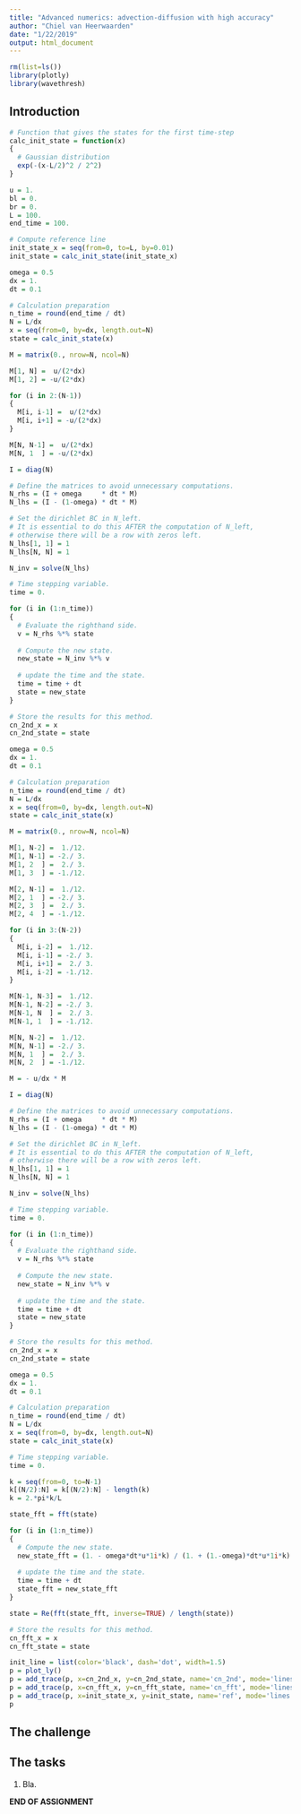 ```yaml
---
title: "Advanced numerics: advection-diffusion with high accuracy"
author: "Chiel van Heerwaarden"
date: "1/22/2019"
output: html_document
---
```


```r
rm(list=ls())
library(plotly)
library(wavethresh)
```

## Introduction

```R
# Function that gives the states for the first time-step
calc_init_state = function(x)
{
  # Gaussian distribution
  exp(-(x-L/2)^2 / 2^2)
}
```

```R
u = 1.
bl = 0.
br = 0.
L = 100.
end_time = 100.

# Compute reference line
init_state_x = seq(from=0, to=L, by=0.01)
init_state = calc_init_state(init_state_x)
```

```R
omega = 0.5
dx = 1.
dt = 0.1

# Calculation preparation
n_time = round(end_time / dt)
N = L/dx
x = seq(from=0, by=dx, length.out=N)
state = calc_init_state(x)

M = matrix(0., nrow=N, ncol=N)

M[1, N] =  u/(2*dx)
M[1, 2] = -u/(2*dx)

for (i in 2:(N-1))
{
  M[i, i-1] =  u/(2*dx)
  M[i, i+1] = -u/(2*dx)
}

M[N, N-1] =  u/(2*dx)
M[N, 1  ] = -u/(2*dx)

I = diag(N)

# Define the matrices to avoid unnecessary computations.
N_rhs = (I + omega     * dt * M)
N_lhs = (I - (1-omega) * dt * M)

# Set the dirichlet BC in N_left.
# It is essential to do this AFTER the computation of N_left,
# otherwise there will be a row with zeros left.
N_lhs[1, 1] = 1
N_lhs[N, N] = 1

N_inv = solve(N_lhs)

# Time stepping variable.
time = 0.

for (i in (1:n_time))
{
  # Evaluate the righthand side.
  v = N_rhs %*% state
  
  # Compute the new state.
  new_state = N_inv %*% v
  
  # update the time and the state.
  time = time + dt
  state = new_state
}

# Store the results for this method.
cn_2nd_x = x
cn_2nd_state = state
```

```R
omega = 0.5
dx = 1.
dt = 0.1

# Calculation preparation
n_time = round(end_time / dt)
N = L/dx
x = seq(from=0, by=dx, length.out=N)
state = calc_init_state(x)

M = matrix(0., nrow=N, ncol=N)

M[1, N-2] =  1./12.
M[1, N-1] = -2./ 3.
M[1, 2  ] =  2./ 3.
M[1, 3  ] = -1./12.

M[2, N-1] =  1./12.
M[2, 1  ] = -2./ 3.
M[2, 3  ] =  2./ 3.
M[2, 4  ] = -1./12.

for (i in 3:(N-2))
{
  M[i, i-2] =  1./12.
  M[i, i-1] = -2./ 3.
  M[i, i+1] =  2./ 3.
  M[i, i-2] = -1./12.
}

M[N-1, N-3] =  1./12.
M[N-1, N-2] = -2./ 3.
M[N-1, N  ] =  2./ 3.
M[N-1, 1  ] = -1./12.

M[N, N-2] =  1./12.
M[N, N-1] = -2./ 3.
M[N, 1  ] =  2./ 3.
M[N, 2  ] = -1./12.

M = - u/dx * M

I = diag(N)

# Define the matrices to avoid unnecessary computations.
N_rhs = (I + omega     * dt * M)
N_lhs = (I - (1-omega) * dt * M)

# Set the dirichlet BC in N_left.
# It is essential to do this AFTER the computation of N_left,
# otherwise there will be a row with zeros left.
N_lhs[1, 1] = 1
N_lhs[N, N] = 1

N_inv = solve(N_lhs)

# Time stepping variable.
time = 0.

for (i in (1:n_time))
{
  # Evaluate the righthand side.
  v = N_rhs %*% state
  
  # Compute the new state.
  new_state = N_inv %*% v
  
  # update the time and the state.
  time = time + dt
  state = new_state
}

# Store the results for this method.
cn_2nd_x = x
cn_2nd_state = state
```

```R
omega = 0.5
dx = 1.
dt = 0.1

# Calculation preparation
n_time = round(end_time / dt)
N = L/dx
x = seq(from=0, by=dx, length.out=N)
state = calc_init_state(x)

# Time stepping variable.
time = 0.

k = seq(from=0, to=N-1)
k[(N/2):N] = k[(N/2):N] - length(k)
k = 2.*pi*k/L

state_fft = fft(state)

for (i in (1:n_time))
{
  # Compute the new state.
  new_state_fft = (1. - omega*dt*u*1i*k) / (1. + (1.-omega)*dt*u*1i*k) * state_fft
  
  # update the time and the state.
  time = time + dt
  state_fft = new_state_fft
}

state = Re(fft(state_fft, inverse=TRUE) / length(state))

# Store the results for this method.
cn_fft_x = x
cn_fft_state = state
```

```r
init_line = list(color='black', dash='dot', width=1.5)
p = plot_ly()
p = add_trace(p, x=cn_2nd_x, y=cn_2nd_state, name='cn_2nd', mode='lines')
p = add_trace(p, x=cn_fft_x, y=cn_fft_state, name='cn_fft', mode='lines')
p = add_trace(p, x=init_state_x, y=init_state, name='ref', mode='lines', line=init_line)
p
```

## The challenge



## The tasks
1. Bla.

**END OF ASSIGNMENT**

